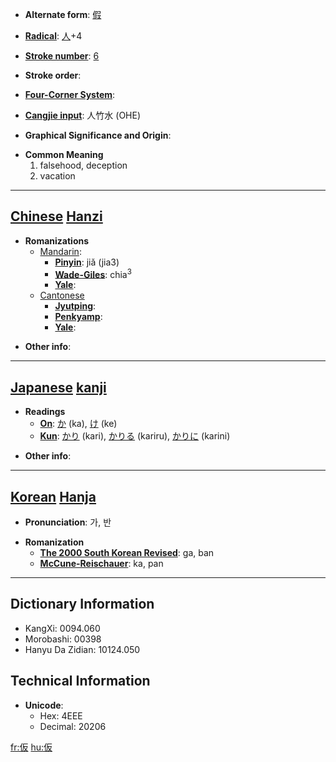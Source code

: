* '''Alternate form''': [[假]]

* '''[[Wiktionary:Chinese radical index| Radical]]''': [[Wiktionary:Chinese radical index 人|人]]+4

* '''[[Wiktionary:Chinese total strokes index|Stroke number]]''': [[Wiktionary:Chinese total strokes index 6|6]]

* '''Stroke order''': 

* '''[[Wiktionary:Chinese four corner index|Four-Corner System]]''': 

* '''[[Wiktionary:Chinese Cangjie index|Cangjie input]]''': 人竹水 (OHE)

* '''Graphical Significance and Origin''': 

* '''Common Meaning'''
*#falsehood, deception
*# vacation


----

== [[Chinese]] [[Hanzi]] ==

* '''Romanizations'''
** [[Mandarin]]:
*** '''[[Pinyin]]''': jiǎ (jia3)
*** '''[[Wade-Giles]]''': chia<sup>3</sup>
*** '''[[Yale]]''': 
**[[Cantonese]]
***'''[[Jyutping]]''':
***'''[[Penkyamp]]''': 
***'''[[Yale]]''': 

* '''Other info''': 

----

== [[Japanese]] [[kanji]] ==

* '''Readings'''
** '''[[On]]''': [[か]] (ka), [[け]] (ke)
** '''[[Kun]]''': [[かり]] (kari), [[かりる]] (kariru), [[かりに]] (karini)

* '''Other info''':  

----

== [[Korean]] [[Hanja]] ==

* '''Pronunciation''': 가, 반

* '''Romanization'''
** '''[[The 2000 South Korean Revised Romanization|The 2000 South Korean Revised]]''': ga, ban
** '''[[McCune-Reischauer]]''': ka, pan

----

== Dictionary Information ==

* KangXi: 0094.060
* Morobashi: 00398
* Hanyu Da Zidian: 10124.050

== Technical Information ==

* '''Unicode''':
** Hex: 4EEE
** Decimal: 20206

[[fr:仮]]
[[hu:仮]]